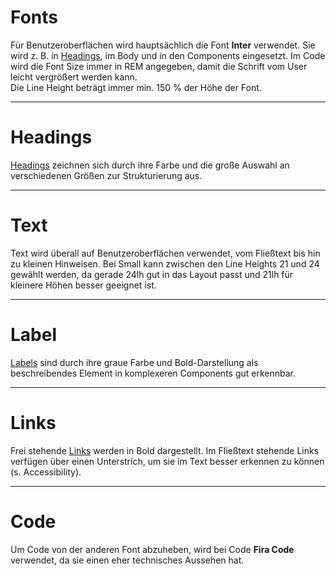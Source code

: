 # Fonts

Für Benutzeroberflächen wird hauptsächlich die Font **Inter** verwendet. Sie
wird z. B. in [Headings](/03-components/content/heading), im Body und in den
Components eingesetzt. Im Code wird die Font Size immer in REM angegeben, damit
die Schrift vom User leicht vergrößert werden kann. <br/> Die Line Height
beträgt immer min. 150 % der Höhe der Font.

---

# Headings

[Headings](/03-components/content/heading) zeichnen sich durch ihre Farbe und
die große Auswahl an verschiedenen Größen zur Strukturierung aus.

<LiveCodeEditor example="headings" editorDisabled />

---

# Text

Text wird überall auf Benutzeroberflächen verwendet, vom Fließtext bis hin zu
kleinen Hinweisen. Bei Small kann zwischen den Line Heights 21 und 24 gewählt
werden, da gerade 24lh gut in das Layout passt und 21lh für kleinere Höhen
besser geeignet ist.

<LiveCodeEditor example="text" editorDisabled />

---

# Label

[Labels](03-components/content/label) sind durch ihre graue Farbe und
Bold-Darstellung als beschreibendes Element in komplexeren Components gut
erkennbar.

<LiveCodeEditor example="label" editorDisabled />

---

# Links

Frei stehende [Links](/03-components/navigation/link) werden in Bold
dargestellt. Im Fließtext stehende Links verfügen über einen Unterstrich, um sie
im Text besser erkennen zu können (s. Accessibility).

<LiveCodeEditor example="links" editorDisabled />

---

# Code

Um Code von der anderen Font abzuheben, wird bei Code **Fira Code** verwendet,
da sie einen eher technisches Aussehen hat.

<LiveCodeEditor example="code" editorDisabled />
